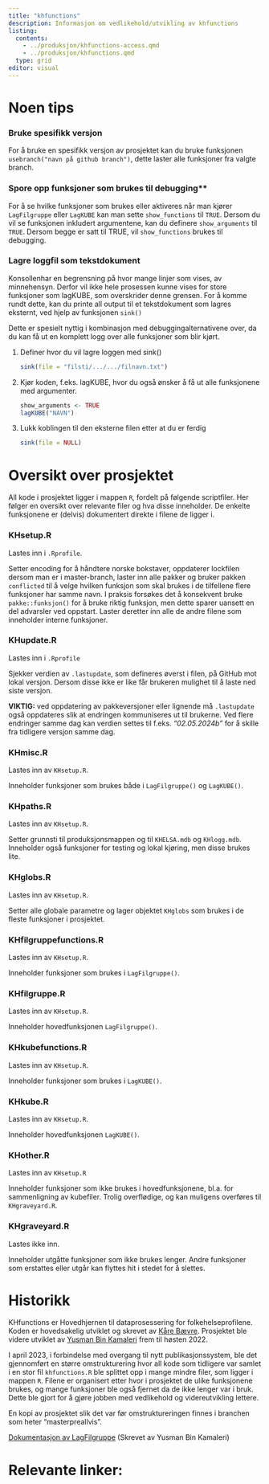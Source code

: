 ```yaml
---
title: "khfunctions"
description: Informasjon om vedlikehold/utvikling av khfunctions
listing: 
  contents: 
    - ../produksjon/khfunctions-access.qmd
    - ../produksjon/khfunctions.qmd
  type: grid
editor: visual
---
```


# Noen tips

### Bruke spesifikk versjon

For å bruke en spesifikk versjon av prosjektet kan du bruke funksjonen `usebranch("navn på github branch")`, dette laster alle funksjoner fra valgte branch.

### Spore opp funksjoner som brukes til debugging\*\*

For å se hvilke funksjoner som brukes eller aktiveres når man kjører `LagFilgruppe` eller `LagKUBE` kan man sette `show_functions` til `TRUE`. Dersom du vil se funksjonen inkludert argumentene, kan du definere `show_arguments` til `TRUE`. Dersom begge er satt til TRUE, vil `show_functions` brukes til debugging.

### Lagre loggfil som tekstdokument

Konsollenhar en begrensning på hvor mange linjer som vises, av minnehensyn. Derfor vil ikke hele prosessen kunne vises for store funksjoner som lagKUBE, som overskrider denne grensen. For å komme rundt dette, kan du printe all output til et tekstdokument som lagres eksternt, ved hjelp av funksjonen `sink()`

Dette er spesielt nyttig i kombinasjon med debuggingalternativene over, da du kan få ut en komplett logg over alle funksjoner som blir kjørt.

1.  Definer hvor du vil lagre loggen med sink()

    ``` r
    sink(file = "filsti/.../.../filnavn.txt")  
    ```

<!-- -->

2.  Kjør koden, f.eks. lagKUBE, hvor du også ønsker å få ut alle funksjonene med argumenter.

    ``` r
    show_arguments <- TRUE 
    lagKUBE("NAVN")  
    ```

<!-- -->

3.  Lukk koblingen til den eksterne filen etter at du er ferdig

    ``` r
    sink(file = NULL)
    ```

# Oversikt over prosjektet

All kode i prosjektet ligger i mappen `R`, fordelt på følgende scriptfiler. Her følger en oversikt over relevante filer og hva disse inneholder. De enkelte funksjonene er (delvis) dokumentert direkte i filene de ligger i.

### KHsetup.R

Lastes inn i `.Rprofile`.

Setter encoding for å håndtere norske bokstaver, oppdaterer lockfilen dersom man er i master-branch, laster inn alle pakker og bruker pakken `conflicted` til å velge hvilken funksjon som skal brukes i de tilfellene flere funksjoner har samme navn. I praksis forsøkes det å konsekvent bruke `pakke::funksjon()` for å bruke riktig funksjon, men dette sparer uansett en del advarsler ved oppstart. Laster deretter inn alle de andre filene som inneholder interne funksjoner.

### KHupdate.R

Lastes inn i `.Rprofile`

Sjekker verdien av `.lastupdate`, som defineres øverst i filen, på GitHub mot lokal versjon. Dersom disse ikke er like får brukeren mulighet til å laste ned siste versjon.

**VIKTIG:** ved oppdatering av pakkeversjoner eller lignende må `.lastupdate` også oppdateres slik at endringen kommuniseres ut til brukerne. Ved flere endringer samme dag kan verdien settes til f.eks. *“02.05.2024b”* for å skille fra tidligere versjon samme dag.

### KHmisc.R

Lastes inn av `KHsetup.R`.

Inneholder funksjoner som brukes både i `LagFilgruppe()` og `LagKUBE()`.

### KHpaths.R

Lastes inn av `KHsetup.R`.

Setter grunnsti til produksjonsmappen og til `KHELSA.mdb` og `KHlogg.mdb`. Inneholder også funksjoner for testing og lokal kjøring, men disse brukes lite.

### KHglobs.R

Lastes inn av `KHsetup.R`.

Setter alle globale parametre og lager objektet `KHglobs` som brukes i de fleste funksjoner i prosjektet.

### KHfilgruppefunctions.R

Lastes inn av `KHsetup.R`.

Inneholder funksjoner som brukes i `LagFilgruppe()`.

### KHfilgruppe.R

Lastes inn av `KHsetup.R`.

Inneholder hovedfunksjonen `LagFilgruppe()`.

### KHkubefunctions.R

Lastes inn av `KHsetup.R`.

Inneholder funksjoner som brukes i `LagKUBE()`.

### KHkube.R

Lastes inn av `KHsetup.R`.

Inneholder hovedfunksjonen `LagKUBE()`.

### KHother.R

Lastes inn av `KHsetup.R`

Inneholder funksjoner som ikke brukes i hovedfunksjonene, bl.a. for sammenligning av kubefiler. Trolig overflødige, og kan muligens overføres til `KHgraveyard.R`.

### KHgraveyard.R

Lastes ikke inn.

Inneholder utgåtte funksjoner som ikke brukes lenger. Andre funksjoner som erstattes eller utgår kan flyttes hit i stedet for å slettes.

# Historikk

KHfunctions er Hovedhjernen til dataprosessering for folkehelseprofilene. Koden er hovedsakelig utviklet og skrevet av [Kåre Bævre](https://www.fhi.no/om/organisasjon/helse-og-ulikhet/kare-bavre/). Prosjektet ble videre utviklet av [Yusman Bin Kamaleri](https://www.fhi.no/om/organisasjon/helse-og-ulikhet/yusman-bin-kamaleri/) frem til høsten 2022.

I april 2023, i forbindelse med overgang til nytt publikasjonssystem, ble det gjennomført en større omstrukturering hvor all kode som tidligere var samlet i en stor fil `khfunctions.R` ble splittet opp i mange mindre filer, som ligger i mappen `R`. Filene er organisert etter hvor i prosjektet de ulike funksjonene brukes, og mange funksjoner ble også fjernet da de ikke lenger var i bruk. Dette ble gjort for å gjøre jobben med vedlikehold og videreutvikling lettere.

En kopi av prosjektet slik det var før omstruktureringen finnes i branchen som heter “masterpreallvis”.

[Dokumentasjon av LagFilgruppe](https://helseprofil.github.io/khfunctions/) (Skrevet av Yusman Bin Kamaleri)

# Relevante linker:
